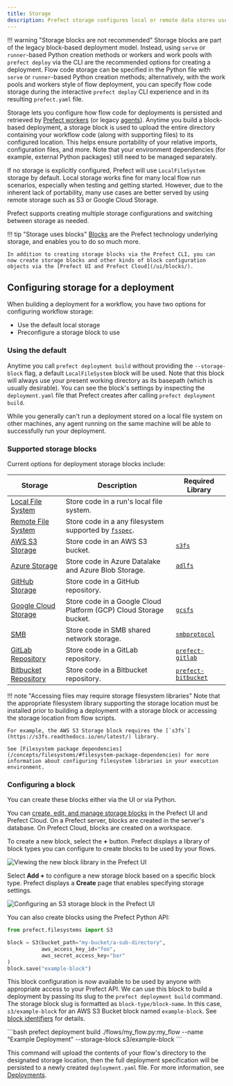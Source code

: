 ```yaml
---
title: Storage
description: Prefect storage configures local or remote data stores used for flow scripts, deployments, and flow runs.
---
```


!!! warning "Storage blocks are not recommended"
    Storage blocks are part of the legacy block-based deployment model. Instead, using `serve` or `runner`-based Python creation methods or workers and work pools with `prefect deploy` via the CLI are the recommended options for creating a deployment. 
    Flow code storage can be specified in the Python file with `serve` or `runner`-based Python creation methods; alternatively, with the work pools and workers style of flow deployment, you can specify flow code storage during the interactive `prefect deploy` CLI experience and in its resulting `prefect.yaml` file. 

Storage lets you configure how flow code for deployments is persisted and retrieved by [Prefect workers](/concepts/work-pools) (or legacy [agents](/concepts/agents)). Anytime you build a block-based deployment, a storage block is used to upload the entire directory containing your workflow code (along with supporting files) to its configured location.  This helps ensure portability of your relative imports, configuration files, and more.  Note that your environment dependencies (for example, external Python packages) still need to be managed separately.

If no storage is explicitly configured, Prefect will use `LocalFileSystem` storage by default. Local storage works fine for many local flow run scenarios, especially when testing and getting started. However, due to the inherent lack of portability, many use cases are better served by using remote storage such as S3 or Google Cloud Storage.

Prefect supports creating multiple storage configurations and switching between storage as needed.

!!! tip "Storage uses blocks"
    [Blocks](/concepts/blocks/) are the Prefect technology underlying storage, and enables you to do so much more.

    In addition to creating storage blocks via the Prefect CLI, you can now create storage blocks and other kinds of block configuration objects via the [Prefect UI and Prefect Cloud](/ui/blocks/).

## Configuring storage for a deployment

When building a deployment for a workflow, you have two options for configuring workflow storage:

- Use the default local storage
- Preconfigure a storage block to use

### Using the default

Anytime you call `prefect deployment build` without providing the `--storage-block` flag, a default `LocalFileSystem` block will be used.  Note that this block will always use your present working directory as its basepath (which is usually desirable).  You can see the block's settings by inspecting the `deployment.yaml` file that Prefect creates after calling `prefect deployment build`.

While you generally can't run a deployment stored on a local file system on other machines, any agent running on the same machine will be able to successfully run your deployment.

### Supported storage blocks

Current options for deployment storage blocks include:

| Storage                                                                                  | Description                                                                                                | Required Library                                                      |
| ---------------------------------------------------------------------------------------- | ---------------------------------------------------------------------------------------------------------- | --------------------------------------------------------------------- |
| [Local File System](/api-ref/prefect/filesystems/#prefect.filesystems.LocalFileSystem)   | Store code in a run's local file system.                                                                   |                                                                       |
| [Remote File System](/api-ref/prefect/filesystems/#prefect.filesystems.RemoteFileSystem) | Store code in a any filesystem supported by [`fsspec`](https://filesystem-spec.readthedocs.io/en/latest/). |                                                                       |
| [AWS S3 Storage](/api-ref/prefect/filesystems/#prefect.filesystems.S3)                   | Store code in an AWS S3 bucket.                                                                            | [`s3fs`](https://s3fs.readthedocs.io/en/latest/)                      |
| [Azure Storage](/api-ref/prefect/filesystems/#prefect.filesystems.Azure)                 | Store code in Azure Datalake and Azure Blob Storage.                                                       | [`adlfs`](https://github.com/fsspec/adlfs)                            |
| [GitHub Storage](/api-ref/prefect/filesystems/#prefect.filesystems.GitHub)               | Store code in a GitHub repository.                                                                         |                                                                       |
| [Google Cloud Storage](/api-ref/prefect/filesystems/#prefect.filesystems.GCS)            | Store code in a Google Cloud Platform (GCP) Cloud Storage bucket.                                          | [`gcsfs`](https://gcsfs.readthedocs.io/en/latest/)                    |
| [SMB](/api-ref/prefect/filesystems/#prefect.filesystems.SMB)                             | Store code in SMB shared network storage.                                                                  | [`smbprotocol`](https://github.com/jborean93/smbprotocol)             |
| [GitLab Repository](https://prefecthq.github.io/prefect-gitlab/)                         | Store code in a GitLab repository.                                                                         | [`prefect-gitlab`](https://github.com/PrefectHQ/prefect-gitlab)       |
| [Bitbucket Repository](https://prefecthq.github.io/prefect-bitbucket/)                   | Store code in a Bitbucket repository.                                                                      | [`prefect-bitbucket`](https://github.com/PrefectHQ/prefect-bitbucket) |

!!! note "Accessing files may require storage filesystem libraries"
    Note that the appropriate filesystem library supporting the storage location must be installed prior to building a deployment with a storage block or accessing the storage location from flow scripts.

    For example, the AWS S3 Storage block requires the [`s3fs`](https://s3fs.readthedocs.io/en/latest/) library.

    See [Filesystem package dependencies](/concepts/filesystems/#filesystem-package-dependencies) for more information about configuring filesystem libraries in your execution environment.

### Configuring a block

You can create these blocks either via the UI or via Python.

You can [create, edit, and manage storage blocks](/ui/blocks/) in the Prefect UI and Prefect Cloud. On a Prefect server, blocks are created in the server's database. On Prefect Cloud, blocks are created on a workspace.

To create a new block, select the **+** button. Prefect displays a library of block types you can configure to create blocks to be used by your flows.

![Viewing the new block library in the Prefect UI](/3.0rc/img/ui/block-library.png)

Select **Add +** to configure a new storage block based on a specific block type. Prefect displays a **Create** page that enables specifying storage settings.

![Configuring an S3 storage block in the Prefect UI](/3.0rc/img/concepts/s3-block-configuration.png)

You can also create blocks using the Prefect Python API:

```python
from prefect.filesystems import S3

block = S3(bucket_path="my-bucket/a-sub-directory", 
           aws_access_key_id="foo", 
           aws_secret_access_key="bar"
)
block.save("example-block")
```

This block configuration is now available to be used by anyone with appropriate access to your Prefect API.  We can use this block to build a deployment by passing its slug to the `prefect deployment build` command. The storage block slug is formatted as `block-type/block-name`. In this case, `s3/example-block` for an AWS S3 Bucket block named `example-block`. See [block identifiers](/concepts/deployments/#block-identifiers) for details.

<div class="terminal">
```bash
prefect deployment build ./flows/my_flow.py:my_flow --name "Example Deployment" --storage-block s3/example-block
```
</div>

This command will upload the contents of your flow's directory to the designated storage location, then the full deployment specification will be persisted to a newly created `deployment.yaml` file.  For more information, see [Deployments](/concepts/deployments).
